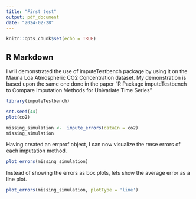 ---
title: "First test"
output: pdf_document
date: "2024-02-28"
---

```{r setup, include=FALSE}
knitr::opts_chunk$set(echo = TRUE)
```

## R Markdown

I will demonstrated the use of imputeTestbench package by using it on the Mauna Loa Atmospheric CO2 Concentration dataset. My demonstration is based upon the same one done in the paper "R Package imputeTestbench to Compare
Imputation Methods for Univariate Time Series"

```{r cars}
library(imputeTestbench)

```

```{r}
set.seed(44)
plot(co2)
```


```{r}
missing_simulation <-  impute_errors(dataIn = co2)
missing_simulation
```
Having created an errprof object, I can now visualize the rmse errors of each imputation method.

```{r}
plot_errors(missing_simulation)
```
Instead of showing the errors as box plots, lets show the average error as a line plot.

```{r}
plot_errors(missing_simulation, plotType = 'line')

```


